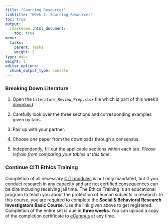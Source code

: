 ```yaml
---
title: "Sourcing Resources"
linktitle: "Week 2: Sourcing Resources"
toc: true
output:
  rmarkdown::html_document:
    toc: true
menu:
  tasks:
    parent: Tasks
    weight: 2
type: docs
weight: 1
editor_options: 
  chunk_output_type: console
---
```


### Breaking Down Literature

1. Open the `Literature_Review_Prep.xlsx` file which is part of this week's [download](/materials/02-materials/#downloads)

2. Carefully look over the three sections and corresponding examples given by tabs.

3. Pair up with your partner.

4. Choose *one* paper from the downloads through a consensus.

5. Independently, fill out the applicable sections within each tab. *Please refrain from comparing your tables at this time.*

### Continue CITI Ethics Training
Completion of all necessary [CITI modules](https://human.research.wvu.edu/get-started/training/citi-ethics-training) is not only mandated, but if you conduct research in any capacity and are not certified consequences can be dire including receiving jail time. The Ethics Training is an educational program to teach you about the protection of human subjects in research. In this course, you are required to complete the <b>Social & Behavioral Research Investigators Basic Course</b>. Use the link given above to get registered. Completion of the entire set is due in **three weeks**. You can upload a copy of the completion certificate to [eCampus](https://ecampus.wvu.edu/) at any time.
